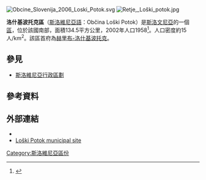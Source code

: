 [[File:Obcine_Slovenija_2006_Loski_Potok.svg|thumb]]
[[File:Retje,_Loški_potok.jpg|thumb]]

'''洛什基波托克區'''（[[斯洛維尼亞語|斯洛維尼亞語]]：Občina Loški Potok）是[[斯洛文尼亞|斯洛文尼亞]]的一個[[斯洛維尼亞行政區劃|區]]，位於該國南部，面積134.5平方公里，2002年人口1958<ref>{{Cite web |url=http://www.stat.si/popis2002/en/ |title=Statistical Office of the Republic of Slovenia, census of 2002 |accessdate=2017-02-27 |archive-date=2016-12-18 |archive-url=https://web.archive.org/web/20161218144633/http://www.stat.si/popis2002/en/ |dead-url=yes }}</ref>。人口密度約15人/km<sup>2</sup>。該區首府為[[赫里布-洛什基波托克|赫里布-洛什基波托克]]。

==參見==
*[[斯洛維尼亞行政區劃|斯洛維尼亞行政區劃]]

==參考資料==
{{Reflist}}

==外部連結==
*{{commonscat-inline|Loški Potok municipality|Municipality of Loški Potok}}
*[http://www.loski-potok.si/ Loški Potok municipal site] {{Wayback|url=http://www.loski-potok.si/ |date=20210308085407 }}

{{Slovenia-geo-stub}}
[[Category:斯洛維尼亞區份|Category:斯洛維尼亞區份]]